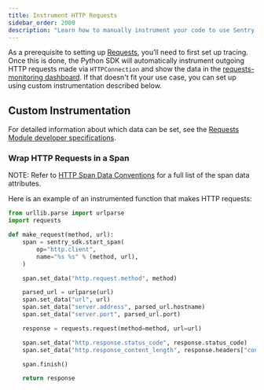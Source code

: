 ```yaml
---
title: Instrument HTTP Requests
sidebar_order: 2000
description: "Learn how to manually instrument your code to use Sentry's Requests module."
---
```

As a prerequisite to setting up [Requests](/product/insights/requests/), you’ll need to first <PlatformLink to="/tracing/">set up tracing</PlatformLink>. Once this is done, the Python SDK will automatically instrument outgoing HTTP requests made via `HTTPConnection` and show the data in the [requests-monitoring dashboard](https://sentry.io/orgredirect/organizations/:orgslug/insights/http/). If that doesn't fit your use case, you can set up using custom instrumentation described below.

## Custom Instrumentation

For detailed information about which data can be set, see the [Requests Module developer specifications](https://develop.sentry.dev/sdk/performance/modules/requests/).

### Wrap HTTP Requests in a Span

NOTE: Refer to [HTTP Span Data Conventions](https://develop.sentry.dev/sdk/performance/span-data-conventions/#http) for a full list of the span data attributes.

Here is an example of an instrumented function that makes HTTP requests:

```python
from urllib.parse import urlparse
import requests

def make_request(method, url):
    span = sentry_sdk.start_span(
        op="http.client",
        name="%s %s" % (method, url),
    )

    span.set_data("http.request.method", method)

    parsed_url = urlparse(url)
    span.set_data("url", url)
    span.set_data("server.address", parsed_url.hostname)
    span.set_data("server.port", parsed_url.port)

    response = requests.request(method=method, url=url)

    span.set_data("http.response.status_code", response.status_code)
    span.set_data("http.response_content_length", response.headers["content-length"])

    span.finish()

    return response

```
